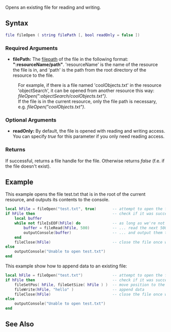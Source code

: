 
{{Server client function}}
Opens an existing file for reading and writing.
{{Note|To prevent memory leaks, ensure each successful call to [[/fileOpen.md|fileOpen]] has a matching call to [[/fileClose.md|fileClose]]}}
{{Tip|The file functions should not be used to implement configuration files. It is encouraged to use the XML functions for this instead.}}
==Syntax==
<syntaxhighlight lang="lua">
file fileOpen ( string filePath [, bool readOnly = false ])
</syntaxhighlight>
{{OOP||[[/File.md|File]]}}

===Required Arguments===
*'''filePath:''' The [[/filepath.md|filepath]] of the file in the following format: '''":resourceName/path"'''. 'resourceName' is the name of the resource the file is in, and 'path' is the path from the root directory of the resource to the file.
:For example, if there is a file named 'coolObjects.txt' in the resource 'objectSearch', it can be opened from another resource this way: ''fileOpen(":objectSearch/coolObjects.txt")''.
:If the file is in the current resource, only the file path is necessary, e.g. ''fileOpen("coolObjects.txt")''.

===Optional Arguments===
*'''readOnly:''' By default, the file is opened with reading and writing access. You can specify ''true'' for this parameter if you only need reading access.

===Returns===
If successful, returns a file handle for the file. Otherwise returns ''false'' (f.e. if the file doesn't exist).

==Example==
This example opens the file test.txt that is in the root of the current resource, and outputs its contents to the console.
<syntaxhighlight lang="lua">
local hFile = fileOpen("test.txt", true)       -- attempt to open the file (read only)
if hFile then                                  -- check if it was successfully opened
    local buffer
    while not fileIsEOF(hFile) do              -- as long as we're not at the end of the file...
        buffer = fileRead(hFile, 500)          -- ... read the next 500 bytes...
        outputConsole(buffer)                  -- ... and output them to the console
    end
    fileClose(hFile)                           -- close the file once we're done with it
else
    outputConsole("Unable to open test.txt")
end
</syntaxhighlight>

This example show how to append data to an existing file:
<syntaxhighlight lang="lua">
local hFile = fileOpen("test.txt")             -- attempt to open the file (read and write mode)
if hFile then                                  -- check if it was successfully opened
    fileSetPos( hFile, fileGetSize( hFile ) )  -- move position to the end of the file
    fileWrite(hFile, "hello" )                 -- append data
    fileClose(hFile)                           -- close the file once we're done with it
else
    outputConsole("Unable to open test.txt")
end
</syntaxhighlight>
==See Also==
{{File functions}}